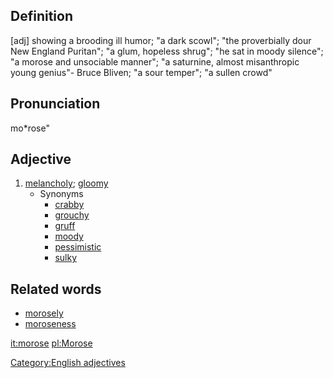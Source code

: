 ==Definition==
[adj]  showing a brooding ill humor; "a dark scowl"; "the proverbially dour New England Puritan"; "a glum, hopeless shrug"; "he sat in moody silence"; "a morose and unsociable manner"; "a saturnine, almost misanthropic young genius"- Bruce Bliven; "a sour temper"; "a sullen crowd"  
  
==Pronunciation==
mo*rose"

==Adjective==
# [[melancholy]]; [[gloomy]]
#* Synonyms
#** [[crabby]]
#** [[grouchy]]
#** [[gruff]]
#** [[moody]]
#** [[pessimistic]]
#** [[sulky]]

==Related words==
* [[morosely]]
* [[moroseness]]

[[Category:English adjectives]]

[[it:morose]]
[[pl:Morose]]